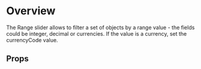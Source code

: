 
<Meta of={DemoStories} />

# Overview

The Range slider allows to filter a set of objects by a range value - the fields could be integer, decimal or currencies. If the value is a currency, set the currencyCode value.

<Primary />

## Props

<Controls />
